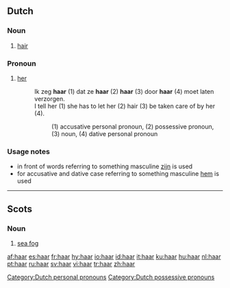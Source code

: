 {{see|Haar}}
{{wikipedia|dab=haar}}
==Dutch==

===Noun===
{{nl-noun|g=n|haren|haartje}}

# [[hair]]

===Pronoun===
{{infl|nl|pronoun|gender=f}} 

# {{context|personal|lang=nl}} [[her]]
#:Ik zeg '''haar''' (1) dat ze '''haar''' (2) '''haar''' (3) door '''haar''' (4) moet laten verzorgen.
#:I tell her (1) she has to let her (2) hair (3) be taken care of by her (4).
#::(1) accusative personal pronoun, (2) possessive pronoun, (3) noun, (4) dative personal pronoun

===Usage notes===
* in front of words referring to something masculine [[zijn]] is used
* for accusative and dative case referring to something masculine [[hem]] is used

[[Category:Dutch personal pronouns]]
[[Category:Dutch possessive pronouns]]

----

==Scots==

===Noun===
{{sco-noun|-}}

# [[sea fog]]

[[af:haar]]
[[es:haar]]
[[fr:haar]]
[[hy:haar]]
[[io:haar]]
[[id:haar]]
[[it:haar]]
[[ku:haar]]
[[hu:haar]]
[[nl:haar]]
[[pt:haar]]
[[ru:haar]]
[[sv:haar]]
[[vi:haar]]
[[tr:haar]]
[[zh:haar]]
